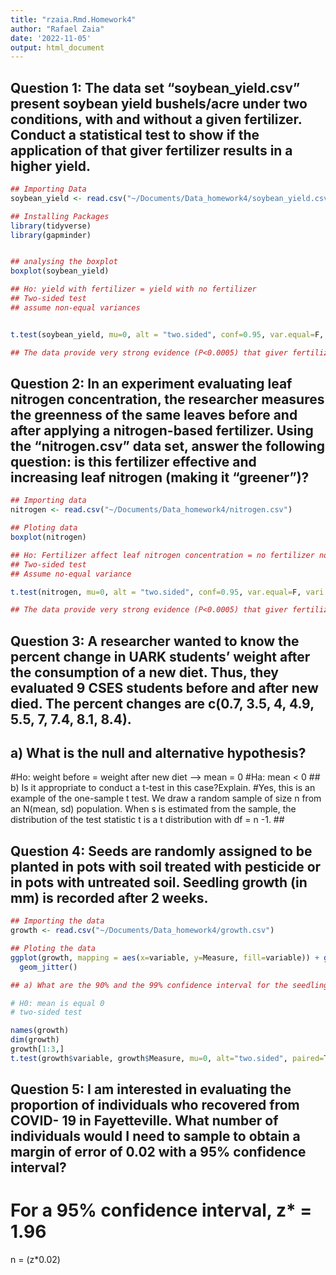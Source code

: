 ```yaml
---
title: "rzaia.Rmd.Homework4"
author: "Rafael Zaia"
date: '2022-11-05'
output: html_document
---
```



## Question 1: The data set “soybean_yield.csv” present soybean yield bushels/acre under two conditions, with and without a given fertilizer. Conduct a statistical test to show if the application of that giver fertilizer results in a higher yield.

```r
## Importing Data
soybean_yield <- read.csv("~/Documents/Data_homework4/soybean_yield.csv")

## Installing Packages
library(tidyverse)
library(gapminder)


## analysing the boxplot
boxplot(soybean_yield)

## Ho: yield with fertilizer = yield with no fertilizer
## Two-sided test
## assume non-equal variances


t.test(soybean_yield, mu=0, alt = "two.sided", conf=0.95, var.equal=F, vari.equal=F)

## The data provide very strong evidence (P<0.0005) that giver fertilizer results in a higher yield.


```
## Question 2: In an experiment evaluating leaf nitrogen concentration, the researcher measures the greenness of the same leaves before and after applying a nitrogen-based fertilizer. Using the “nitrogen.csv” data set, answer the following question: is this fertilizer effective and increasing leaf nitrogen (making it “greener”)?

```r
## Importing data
nitrogen <- read.csv("~/Documents/Data_homework4/nitrogen.csv")

## Ploting data
boxplot(nitrogen)

## Ho: Fertilizer affect leaf nitrogen concentration = no fertilizer no affect leaf nitrogen concentration 
## Two-sided test
## Assume no-equal variance

t.test(nitrogen, mu=0, alt = "two.sided", conf=0.95, var.equal=F, vari.equal=F)

## The data provide very strong evidence (P<0.0005) that giver fertilizer results in a leaf greener. 

```
## Question 3: A researcher wanted to know the percent change in UARK students’ weight after the consumption of a new diet. Thus, they evaluated 9 CSES students before and after new died. The percent changes are c(0.7, 3.5, 4, 4.9, 5.5, 7, 7.4, 8.1, 8.4).

## a) What is the null and alternative hypothesis?
#Ho: weight before = weight after new diet --> mean = 0
#Ha: mean < 0 
## b) Is it appropriate to conduct a t-test in this case?Explain.
#Yes, this is an example of the one-sample t test. We draw a random sample of size n from an N(mean, sd) population. When s is estimated from the sample, the distribution of the test statistic t is a t distribution with df = n -1. 
## 

## Question 4: Seeds are randomly assigned to be planted in pots with soil treated with pesticide or in pots with untreated soil. Seedling growth (in mm) is recorded after 2 weeks.
```r
## Importing the data
growth <- read.csv("~/Documents/Data_homework4/growth.csv")

## Ploting the data
ggplot(growth, mapping = aes(x=variable, y=Measure, fill=variable)) + geom_boxplot(show.legend = FALSE) + 
  geom_jitter()

## a) What are the 90% and the 99% confidence interval for the seedling growth?  

# H0: mean is equal 0
# two-sided test

names(growth)
dim(growth)
growth[1:3,]
t.test(growth$variable, growth$Measure, mu=0, alt="two.sided", paired=TRUE, conf.level=0.90)
```

## Question 5: I am interested in evaluating the proportion of individuals who recovered from COVID- 19 in Fayetteville. What number of individuals would I need to sample to obtain a margin of error of 0.02 with a 95% confidence interval?

# For a 95% confidence interval, z* =  1.96

n = (z*0.02)
